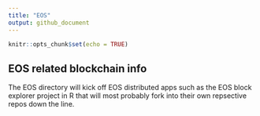 ```yaml
---
title: "EOS"
output: github_document
---
```


```r
knitr::opts_chunk$set(echo = TRUE)
```

## EOS related blockchain info

The EOS directory will kick off EOS distributed apps such as the EOS block explorer project in R that will most probably fork into their own repsective repos down the line.
